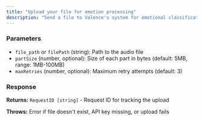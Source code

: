 ```yaml
---
title: "Upload your file for emotion processing"
description: "Send a file to Valence's system for emotional classification."
---
```


### Parameters

- `file_path` or `filePath` (string): Path to the audio file
- `partSize` (number, optional): Size of each part in bytes (default: 5MB, range: 1MB-100MB)
- `maxRetries` (number, optional): Maximum retry attempts (default: 3)

### Response

**Returns:** `RequestID [string]` - Request ID for tracking the upload

**Throws:** Error if file doesn't exist, API key missing, or upload fails
